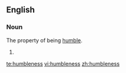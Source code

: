 ==English==

===Noun===
{{en-noun|-}}

The property of being [[humble]].
# {{defn|English}}

[[te:humbleness]]
[[vi:humbleness]]
[[zh:humbleness]]